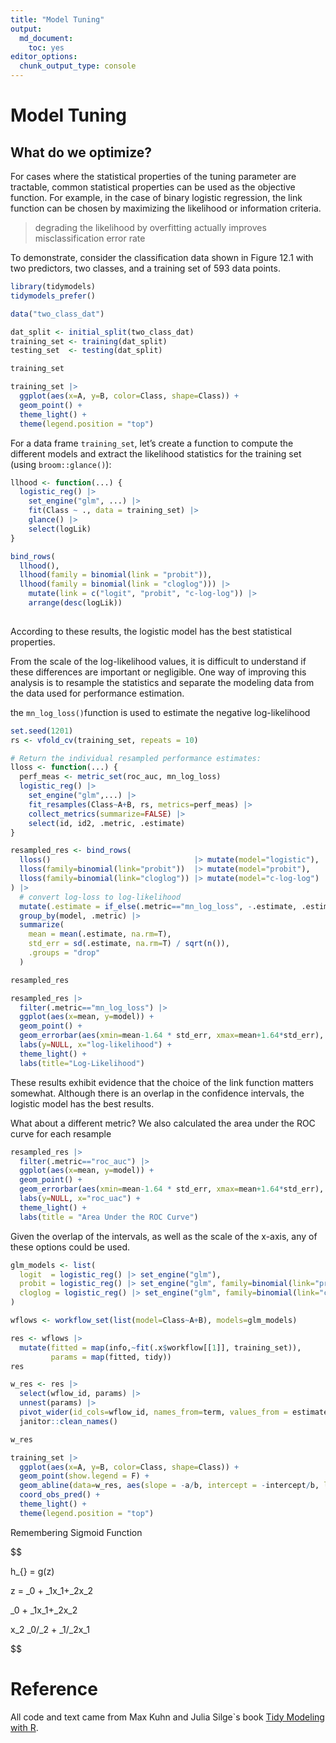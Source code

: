 ```yaml
---
title: "Model Tuning"
output: 
  md_document:
    toc: yes
editor_options: 
  chunk_output_type: console
---
```


# Model Tuning

## What do we optimize?

For cases where the statistical properties of the tuning parameter are tractable, common statistical properties can be used as the objective function. For example, in the case of binary logistic regression, the link function can be chosen by maximizing the likelihood or information criteria. 

> degrading the likelihood by overfitting actually improves misclassification error rate

To demonstrate, consider the classification data shown in Figure 12.1 with two predictors, two classes, and a training set of 593 data points.

```r
library(tidymodels)
tidymodels_prefer()

data("two_class_dat")

dat_split <- initial_split(two_class_dat)
training_set <- training(dat_split)
testing_set  <- testing(dat_split)

training_set

training_set |> 
  ggplot(aes(x=A, y=B, color=Class, shape=Class)) +
  geom_point() +
  theme_light() +
  theme(legend.position = "top")

```

For a data frame `training_set`, let’s create a function to compute the different models and extract the likelihood statistics for the training set (using `broom::glance()`):

```r

llhood <- function(...) {
  logistic_reg() |>
    set_engine("glm", ...) |>
    fit(Class ~ ., data = training_set) |>
    glance() |>
    select(logLik)
}

bind_rows(
  llhood(),
  llhood(family = binomial(link = "probit")),
  llhood(family = binomial(link = "cloglog"))) |>
    mutate(link = c("logit", "probit", "c-log-log")) |>
    arrange(desc(logLik))
  
```

According to these results, the logistic model has the best statistical properties.

From the scale of the log-likelihood values, it is difficult to understand if these differences are important or negligible. One way of improving this analysis is to resample the statistics and separate the modeling data from the data used for performance estimation.

the `mn_log_loss() `function is used to estimate the negative log-likelihood

```r
set.seed(1201)
rs <- vfold_cv(training_set, repeats = 10)

# Return the individual resampled performance estimates:
lloss <- function(...) {
  perf_meas <- metric_set(roc_auc, mn_log_loss)
  logistic_reg() |> 
    set_engine("glm",...) |> 
    fit_resamples(Class~A+B, rs, metrics=perf_meas) |> 
    collect_metrics(summarize=FALSE) |> 
    select(id, id2, .metric, .estimate)
}

resampled_res <- bind_rows(
  lloss()                                |> mutate(model="logistic"), 
  lloss(family=binomial(link="probit"))  |> mutate(model="probit"),
  lloss(family=binomial(link="cloglog")) |> mutate(model="c-log-log")
) |> 
  # convert log-loss to log-likelihood
  mutate(.estimate = if_else(.metric=="mn_log_loss", -.estimate, .estimate)) |> 
  group_by(model, .metric) |> 
  summarize(
    mean = mean(.estimate, na.rm=T),
    std_err = sd(.estimate, na.rm=T) / sqrt(n()),
    .groups = "drop"
  )

resampled_res

resampled_res |> 
  filter(.metric=="mn_log_loss") |> 
  ggplot(aes(x=mean, y=model)) +
  geom_point() +
  geom_errorbar(aes(xmin=mean-1.64 * std_err, xmax=mean+1.64*std_err), width=.1) +
  labs(y=NULL, x="log-likelihood") +
  theme_light() +
  labs(title="Log-Likelihood")

```

These results exhibit evidence that the choice of the link function matters somewhat. Although there is an overlap in the confidence intervals, the logistic model has the best results.

What about a different metric? We also calculated the area under the ROC curve for each resample

```r
resampled_res |> 
  filter(.metric=="roc_auc") |> 
  ggplot(aes(x=mean, y=model)) +
  geom_point() +
  geom_errorbar(aes(xmin=mean-1.64 * std_err, xmax=mean+1.64*std_err), width=.1) +
  labs(y=NULL, x="roc_uac") +
  theme_light() +
  labs(title = "Area Under the ROC Curve")
```

Given the overlap of the intervals, as well as the scale of the x-axis, any of these options could be used.

```r

glm_models <- list(
  logit  = logistic_reg() |> set_engine("glm"),
  probit = logistic_reg() |> set_engine("glm", family=binomial(link="probit")),
  cloglog = logistic_reg() |> set_engine("glm", family=binomial(link="cloglog"))
)

wflows <- workflow_set(list(model=Class~A+B), models=glm_models)

res <- wflows |> 
  mutate(fitted = map(info,~fit(.x$workflow[[1]], training_set)),
         params = map(fitted, tidy))
res

w_res <- res |> 
  select(wflow_id, params) |> 
  unnest(params) |> 
  pivot_wider(id_cols=wflow_id, names_from=term, values_from = estimate) |> 
  janitor::clean_names()

w_res

training_set |> 
  ggplot(aes(x=A, y=B, color=Class, shape=Class)) +
  geom_point(show.legend = F) +
  geom_abline(data=w_res, aes(slope = -a/b, intercept = -intercept/b, linetype=wflow_id)) +
  coord_obs_pred() +
  theme_light() +
  theme(legend.position = "top") 
```

Remembering Sigmoid Function

$$ 

  h_{\theta} = g(z)
  
  z = \theta_0 + \theta_1x_1+\theta_2x_2
  
  \theta_0 + \theta_1x_1+\theta_2x_2 \ge 0
  
  x_2 \ge  \theta_0/\theta_2 + \theta_1/\theta_2x_1

$$

# Reference

All code and text came from Max Kuhn and Julia Silge`s book [Tidy Modeling with R](https://www.tmwr.org/tuning).